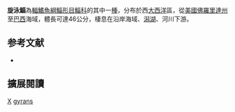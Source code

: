 {{Speciesbox 
| status = NE
| status_system = IUCN3.1
| taxon = Mugil gyrans
| authority =  [[Jordan_&_Gilbert|Jordan & Gilbert]], 1884
| synonyms = *''Querimana gyrans''<br /><small>Jordan & Gilbert, 1884</small>
}}
'''旋泳鯔'''為[[輻鰭魚綱|輻鰭魚綱]][[鯔形目|鯔形目]][[鯔科|鯔科]]的其中一[[種|種]]，分布於西[[大西洋|大西洋]]區，從[[美國|美國]][[佛羅里達州|佛羅里達州]]至[[巴西|巴西]]海域，體長可達46公分，棲息在沿岸海域、[[潟湖|潟湖]]、河川下游。

== 参考文献 ==
{{reflist}}
*{{FishBase_species|genus=Mugil|species=gyrans|year=2012|month=7}}

== 擴展閱讀 == 
{{refbegin}}
{{wikispecies-inline|Mugil gyrans|旋泳鯔}}
{{refend}}
{{Taxonbar|from=Q3758362}}

[[Category:食用魚|X]]
[[Category:鯔屬|gyrans]]